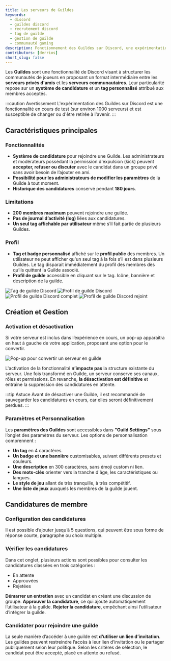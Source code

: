 ```yaml
---
title: Les serveurs de Guildes
keywords:
  - discord
  - guildes discord
  - recrutement discord
  - tag de guilde
  - gestion de guilde
  - communauté gaming
description: Fonctionnement des Guildes sur Discord, une expérimentation permettant aux joueurs de créer des communautés exclusives avec un système de recrutement avancé, une gestion optimisée et une identité visuelle unique.
contributors: [derrios]
short_slug: false
---
```



Les **Guildes** sont une fonctionnalité de Discord visant à structurer les communautés de joueurs en proposant un format intermédiaire entre les **serveurs privés d'amis** et les **serveurs communautaires**. Leur particularité repose sur un **système de candidature** et un **tag personnalisé** attribué aux membres acceptés.

:::caution Avertissement
L'expérimentation des Guildes sur Discord est une fonctionnalité en cours de test (sur environ 1000 serveurs) et est susceptible de changer ou d'être retirée à l'avenir.
:::

## Caractéristiques principales

### Fonctionnalités
- **Système de candidature** pour rejoindre une Guilde. Les administrateurs et modérateurs possédant la permission d'expulsion (kick) peuvent **accepter, refuser ou discuter** avec le candidat dans un groupe privé sans avoir besoin de l’ajouter en ami.
- **Possibilité pour les administrateurs de modifier les paramètres** de la Guilde à tout moment.
- **Historique des candidatures** conservé pendant **180 jours**.

### Limitations
- **200 membres maximum** peuvent rejoindre une guilde.
- **Pas de journal d’activité (log)** liées aux candidatures.
- **Un seul tag affichable par utilisateur** même s’il fait partie de plusieurs Guildes.

### Profil
- **Tag et badge personnalisé** affiché sur le **profil public** des membres. Un utilisateur ne peut afficher qu'un seul tag à la fois s’il est dans plusieurs Guildes. Le tag disparait immédiatement du profil des membres dès qu’ils quittent la Guilde associé.
- **Profil de guilde** accessible en cliquant sur le tag. Icône, bannière et description de la guilde.

<Tabs>
  <TabItem value="tag-guilde" label="Tag de Guilde" default>
    <img src="https://i.dfr.gg/guilde-tag.webp" alt="Tag de guilde Discord" loading="eager" />
  </TabItem>
  <TabItem value="profil-guilde" label="Profil de Guilde">
    <img src="https://i.dfr.gg/guilde-BUG.webp" alt="Profil de guilde Discord" loading="lazy" />
  </TabItem>
  <TabItem value="guilde-complet" label="Complet">
    <img src="https://i.dfr.gg/guilde-complet.webp" alt="Profil de guilde Discord complet" loading="lazy" />
  </TabItem>
  <TabItem value="guilde-rejoint" label="Rejoint">
    <img src="https://i.dfr.gg/guilde-rejoint.webp" alt="Profil de guilde Discord rejoint" loading="lazy" />
  </TabItem>
</Tabs>

## Création et Gestion
### Activation et désactivation
Si votre serveur est inclus dans l’expérience en cours, un pop-up apparaîtra en haut à gauche de votre application, proposant une option pour le convertir.

<img src="https://i.dfr.gg/convertir-serveur-guilde.webp" alt="Pop-up pour convertir un serveur en guilde" loading="lazy" />

L'activation de la fonctionnalité **n’impacte pas** la structure existante du serveur. Une fois transformé en Guilde, un serveur conserve ses canaux, rôles et permissions. En revanche, **la désactivation est définitive** et entraîne la suppression des candidatures en attente.

:::tip Astuce
Avant de désactiver une Guilde, il est recommandé de sauvegarder les candidatures en cours, car elles seront définitivement perdues.
:::

### Paramètres et Personnalisation
Les **paramètres des Guildes** sont accessibles dans **"Guild Settings"** sous l’onglet des paramètres du serveur. Les options de personnalisation comprennent :
- **Un tag** en 4 caractères.
- **Un badge et une bannière** customisables, suivant différents presets et couleurs.
- **Une description** en 300 caractères, sans émoji custom ni lien.
- **Des mots-clés** orienter vers la tranche d'âge, les caractéristiques ou langues.
- **Le style de jeu** allant de très tranquille, à très compétitif.
- **Une liste de jeux** auxquels les membres de la guilde jouent.

<Tabs>
  <TabItem value="tag-badge" label="Tag et Badge" default>
    <Thumbnail src="https://i.dfr.gg/guilde-configuration-tag-badge.webp" alt="Configuration tag et badge de guilde Discord" title="Cliquez pour voir en plein écran" loading="lazy" />
  </TabItem>
  <TabItem value="banniere" label="Bannière">
    <Thumbnail src="https://i.dfr.gg/guilde-configuration-banniere.webp" alt="Configuration bannière de guilde Discord" title="Cliquez pour voir en plein écran" loading="lazy" />
  </TabItem>
  <TabItem value="description" label="Description">
    <Thumbnail src="https://i.dfr.gg/guilde-configuration-description.webp" alt="Configuration description de guilde Discord" title="Cliquez pour voir en plein écran" loading="lazy" />
  </TabItem>
  <TabItem value="mots-cles" label="Mots-clés">
    <Thumbnail src="https://i.dfr.gg/guilde-configuration-caracteristiques.webp" alt="Configuration caractéristiques de guilde Discord" title="Cliquez pour voir en plein écran" loading="lazy" />
  </TabItem>
  <TabItem value="style" label="Style">
    <Thumbnail src="https://i.dfr.gg/guilde-configuration-style-de-jeu.webp" alt="Configuration style de jeu guilde Discord" title="Cliquez pour voir en plein écran" loading="lazy" />
  </TabItem>
  <TabItem value="jeux" label="Jeux">
    <Thumbnail src="https://i.dfr.gg/guilde-configuration-jeux.webp" alt="Configuration liste de jeux guilde Discord" title="Cliquez pour voir en plein écran" loading="lazy" />
  </TabItem>
</Tabs>

## Candidatures de membre
### Configuration des candidatures

Il est possible d’ajouter jusqu’à 5 questions, qui peuvent être sous forme de réponse courte, paragraphe ou choix multiple. 

<Thumbnail src="https://i.dfr.gg/guilde-configuration-candidature.webp" alt="Configuration candidatures de guilde Discord" title="Cliquez pour voir en plein écran" loading="lazy" />

### Vérifier les candidatures

Dans cet onglet, plusieurs actions sont possibles pour consulter les candidatures classées en trois catégories :
- En attente
- Approuvées
- Rejetées

**Démarrer un entretien** avec un candidat en créant une discussion de groupe.
**Approuver la candidature**, ce qui ajoute automatiquement l’utilisateur à la guilde.
**Rejeter la candidature**, empêchant ainsi l’utilisateur d’intégrer la guilde.

<Tabs>
  <TabItem value="consulter" label="Consulter" default>
    <Thumbnail src="https://i.dfr.gg/guilde-candidatures-de-membre.webp" alt="Vérifier les candidatures de guilde Discord" title="Cliquez pour voir en plein écran" loading="lazy" />
  </TabItem>
  <TabItem value="refuser" label="Refuser">
    <Thumbnail src="https://i.dfr.gg/guilde-refuser-candidature.webp" alt="Refuser une candidature de guilde Discord" title="Cliquez pour voir en plein écran" loading="lazy" />
  </TabItem>
  <TabItem value="entretien" label="Entretien">
    <Thumbnail src="https://i.dfr.gg/guilde-candidature-entretien.webp" alt="Entretien avec le candidat de guilde Discord" title="Cliquez pour voir en plein écran" loading="lazy" />
  </TabItem>
</Tabs>

### Candidater pour rejoindre une guilde

La seule manière d’accéder à une guilde est **d’utiliser un lien d’invitation**. Les guildes peuvent restreindre l’accès à leur lien d’invitation ou le partager publiquement selon leur politique. Selon les critères de sélection, le candidat peut être accepté, placé en attente ou refusé.

<Tabs>
  <TabItem value="candidater" label="Candidater" default>
    <Thumbnail src="https://i.dfr.gg/guilde-candidater.webp" alt="Candidater pour une guilde Discord" title="Cliquez pour voir en plein écran" loading="lazy" />
  </TabItem>
  <TabItem value="attente" label="En attente">
    <Thumbnail src="https://i.dfr.gg/guilde-candidature-en-attente.webp" alt="Candidature de guilde Discord en attente" title="Cliquez pour voir en plein écran" loading="lazy" />
  </TabItem>
  <TabItem value="refusee" label="Refusée">
    <Thumbnail src="https://i.dfr.gg/guilde-candidature-refusee.webp" alt="Candidature de guilde Discord refusée" title="Cliquez pour voir en plein écran" loading="lazy" />
  </TabItem>
</Tabs>
